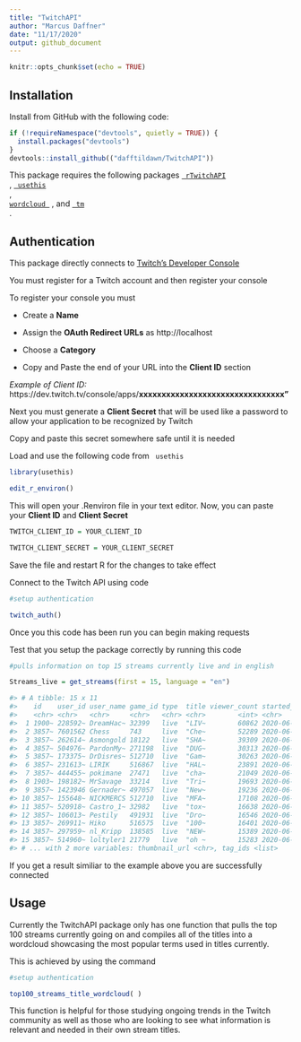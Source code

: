 ```yaml
---
title: "TwitchAPI"
author: "Marcus Daffner"
date: "11/17/2020"
output: github_document
---
```


```r
knitr::opts_chunk$set(echo = TRUE)
```

## Installation

Install from GitHub with the following code:

```r
if (!requireNamespace("devtools", quietly = TRUE)) {
  install.packages("devtools")
}
devtools::install_github(("dafftildawn/TwitchAPI"))
```

This package requires the following packages  [<code> rTwitchAPI </code>](https://github.com/Freguglia/rTwitchAPI) , [<code> usethis </code>](https://usethis.r-lib.org/),
[<code> wordcloud </code>](https://cran.r-project.org/web/packages/wordcloud/wordcloud.pdf) , and [<code> tm </code>](https://cran.r-project.org/web/packages/tm/tm.pdf). 

## Authentication

This package directly connects to [Twitch's Developer Console](https://dev.twitch.tv/console)

You must register for a Twitch account and then register your console

To register your console you must

+ Create a **Name**

+ Assign the **OAuth Redirect URLs** as http://localhost

+ Choose a **Category**

+ Copy and Paste the end of your URL into the **Client ID** section

_Example of Client ID:_ https://dev.twitch.tv/console/apps/**xxxxxxxxxxxxxxxxxxxxxxxxxxxxxxxx"**

Next you must generate a **Client Secret** that will be used like a password to allow your application to be recognized by Twitch

Copy and paste this secret somewhere safe until it is needed

Load and use the following code from  <code> usethis </code>

```r
library(usethis)

edit_r_environ()
```

This will open your .Renviron file in your text editor. Now, you can paste your **Client ID** and **Client Secret**

```r

TWITCH_CLIENT_ID = YOUR_CLIENT_ID

TWITCH_CLIENT_SECRET = YOUR_CLIENT_SECRET

```

Save the file and restart R for the changes to take effect


Connect to the Twitch API using code

```r
#setup authentication

twitch_auth()


```

Once you this code has been  run you can begin making requests

Test that you setup the package correctly by running this code

```r
#pulls information on top 15 streams currently live and in english

Streams_live = get_streams(first = 15, language = "en")

#> # A tibble: 15 x 11
#>    id    user_id user_name game_id type  title viewer_count started_at language
#>    <chr> <chr>   <chr>     <chr>   <chr> <chr>        <int> <chr>      <chr>   
#>  1 1900~ 228592~ DreamHac~ 32399   live  "LIV~        60862 2020-06-0~ en      
#>  2 3857~ 7601562 Chess     743     live  "Che~        52289 2020-06-0~ en      
#>  3 3857~ 262614~ Asmongold 18122   live  "SHA~        39309 2020-06-0~ en      
#>  4 3857~ 504976~ PardonMy~ 271198  live  "DUG~        30313 2020-06-0~ en      
#>  5 3857~ 173375~ DrDisres~ 512710  live  "Gam~        30263 2020-06-0~ en      
#>  6 3857~ 231613~ LIRIK     516867  live  "HAL~        23891 2020-06-0~ en      
#>  7 3857~ 444455~ pokimane  27471   live  "cha~        21049 2020-06-0~ en      
#>  8 1903~ 198182~ MrSavage  33214   live  "Tri~        19693 2020-06-0~ en      
#>  9 3857~ 1423946 Gernader~ 497057  live  "New~        19236 2020-06-0~ en      
#> 10 3857~ 155648~ NICKMERCS 512710  live  "MFA~        17108 2020-06-0~ en      
#> 11 3857~ 520918~ Castro_1~ 32982   live  "tox~        16638 2020-06-0~ en      
#> 12 3857~ 106013~ Pestily   491931  live  "Dro~        16546 2020-06-0~ en      
#> 13 3857~ 269911~ Hiko      516575  live  "100~        16401 2020-06-0~ en      
#> 14 3857~ 297959~ nl_Kripp  138585  live  "NEW~        15389 2020-06-0~ en      
#> 15 3857~ 514960~ loltyler1 21779   live  "oh ~        15283 2020-06-0~ en      
#> # ... with 2 more variables: thumbnail_url <chr>, tag_ids <list>

```

If you get a result similiar to the example above you are successfully connected

## Usage

Currently the TwitchAPI package only has one function that pulls the top 100 streams currently going on and compiles all of the titles into a wordcloud showcasing the most popular terms used in titles currently. 

This is achieved by using the command 

```r
#setup authentication

top100_streams_title_wordcloud( )


```

This function is helpful for those studying ongoing trends in the Twitch community as well as those who are looking to see what information is relevant and needed in their own stream titles. 



